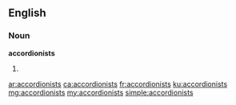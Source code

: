 ==English==

===Noun===
'''accordionists'''

# {{plural of|accordionist}}

[[ar:accordionists]]
[[ca:accordionists]]
[[fr:accordionists]]
[[ku:accordionists]]
[[mg:accordionists]]
[[my:accordionists]]
[[simple:accordionists]]